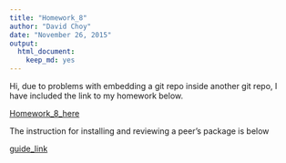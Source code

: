 ```yaml
---
title: "Homework_8"
author: "David Choy"
date: "November 26, 2015"
output: 
  html_document: 
    keep_md: yes
---
```

Hi, due to problems with embedding a git repo inside another git repo, I have included the link to my homework below.

[Homework_8_here](https://github.com/hochoy/timekeeper/blob/master/README.md)

The instruction for installing and reviewing a peer's package is below

[guide_link](https://stat545-ubc.github.io/hw08_package_onramp-peer-review.html)
